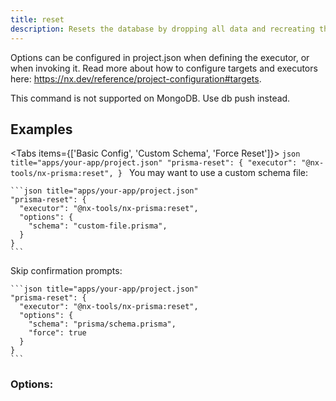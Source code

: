 ```yaml
---
title: reset
description: Resets the database by dropping all data and recreating the database structure.
---
```


Options can be configured in project.json when defining the executor, or when invoking it. Read more about how to configure targets and executors here: https://nx.dev/reference/project-configuration#targets.

<Callout title="Warning" type="warning">
  This command is not supported on MongoDB. Use db push instead.
</Callout>

## Examples

<Tabs items={['Basic Config', 'Custom Schema', 'Force Reset']}>
  <Tab value="Basic Config">
    ```json title="apps/your-app/project.json"
    "prisma-reset": {
      "executor": "@nx-tools/nx-prisma:reset",
    }
    ```
  </Tab>
  <Tab value="Custom Schema">
    You may want to use a custom schema file:

    ```json title="apps/your-app/project.json"
    "prisma-reset": {
      "executor": "@nx-tools/nx-prisma:reset",
      "options": {
        "schema": "custom-file.prisma",
      }
    }
    ```
  </Tab>
  <Tab value="Force Reset">
    Skip confirmation prompts:

    ```json title="apps/your-app/project.json"
    "prisma-reset": {
      "executor": "@nx-tools/nx-prisma:reset",
      "options": {
        "schema": "prisma/schema.prisma",
        "force": true
      }
    }
    ```
  </Tab>
</Tabs>

### Options:

<AutoTypeTable path="../../packages/nx-prisma/src/executors/reset/schema.d.ts" name="ResetExecutorSchema" />
